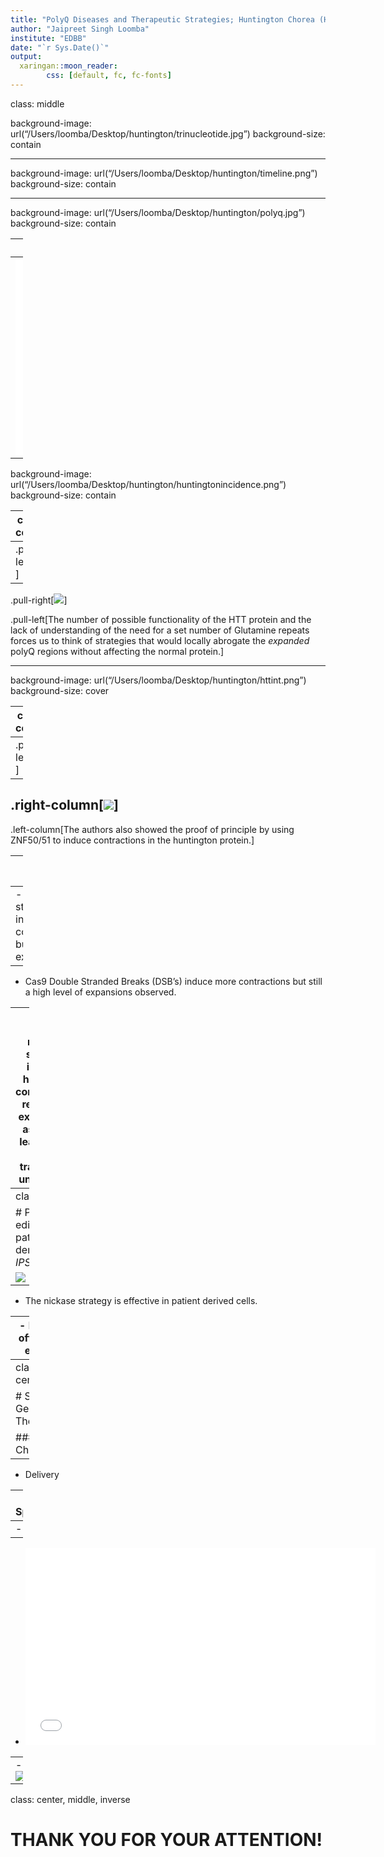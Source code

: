 ```yaml
---
title: "PolyQ Diseases and Therapeutic Strategies; Huntington Chorea (HTT)"
author: "Jaipreet Singh Loomba"
institute: "EDBB"
date: "`r Sys.Date()`"
output:
  xaringan::moon_reader:
        css: [default, fc, fc-fonts]
---
```

class: middle

background-image: url("/Users/loomba/Desktop/huntington/trinucleotide.jpg")
background-size: contain

---

background-image: url("/Users/loomba/Desktop/huntington/timeline.png")
background-size: contain

---

background-image: url("/Users/loomba/Desktop/huntington/polyq.jpg")
background-size: contain

---
class: center, middle, inverse

# Osmosis.org

--
<iframe width="560" height="315" src="/Users/loomba/Desktop/huntington/httvideo.mp4" frameborder="0"  allowfullscreen></iframe>

---

background-image: url("/Users/loomba/Desktop/huntington/huntingtonincidence.png")
background-size: contain

---
class: center

# HTT protein function unknown

--
.pull-left[![](HTTineractome1.jpg)]

--
.pull-right[![](httinteractome2.jpg)]

.pull-left[The number of possible functionality of the HTT protein and the lack of understanding of the need for a set number of Glutamine repeats forces us to think of strategies that would locally abrogate the *expanded* polyQ regions without affecting the normal protein.]

---

background-image: url("/Users/loomba/Desktop/huntington/httint.png")
background-size: cover


---
class: center

# GFP reporter assay development

.pull-left[![](GFPrepoter.png)]
--
.pull-left[![](GFPplasmids.png)]
--
.right-column[![](GFP repeat length.png)]
--
.left-column[The authors also showed the proof of principle by using ZNF50/51 to induce contractions in the huntington protein.]

---
class: center

# Not the full story

![](2016rt.png)

--
- ZNF strategy induced contractions but also expansions. 

--
- Cas9 Double Stranded Breaks (DSB's) induce more contractions but still a high level of expansions observed.

--
- Cas9 D10A nickase strategy induced high level contractions relative to expansions as well as leaving the normal transcripts untouched.

.left-column[![](hrlonly.png)]

---
class: center

# Precise editing in patient derived *IPSC's*

![](precise.png)

--
- The nickase strategy is effective in patient derived cells.

--
- Minimal off-target effects.

.right-column[![](offtargetloci.png)]

---
class: center

# Somatic Gene Therapy 

### Challenges:

--
- Delivery

--
- Specificity

--
- Toxicity

--
- <iframe width="560" height="315" src="/Users/loomba/Desktop/huntington/AAV.mp4" frameborder="0"  allowfullscreen></iframe>

--
- ![](clinicaltrial.png)

---
class: center, middle, inverse

# THANK YOU FOR YOUR ATTENTION!


